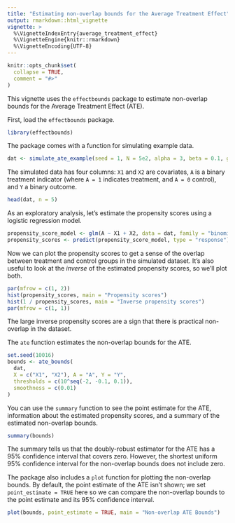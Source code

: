 ```yaml
---
title: "Estimating non-overlap bounds for the Average Treatment Effect"
output: rmarkdown::html_vignette
vignette: >
  %\VignetteIndexEntry{average_treatment_effect}
  %\VignetteEngine{knitr::rmarkdown}
  %\VignetteEncoding{UTF-8}
---
```


```r
knitr::opts_chunk$set(
  collapse = TRUE,
  comment = "#>"
)
```

This vignette uses the `effectbounds` package to estimate non-overlap bounds for the Average Treatment Effect (ATE). 

First, load the `effectbounds` package.
```r
library(effectbounds)
```

The package comes with a function for simulating example data. 
```r
dat <- simulate_ate_example(seed = 1, N = 5e2, alpha = 3, beta = 0.1, gamma = 1)
```

The simulated data has four columns: `X1` and `X2` are covariates, `A` is a binary treatment indicator (where `A = 1` indicates treatment, and `A = 0` control), and `Y` a binary outcome.
```r
head(dat, n = 5)
```

As an exploratory analysis, let's estimate the propensity scores using a logistic regression model.
```r
propensity_score_model <- glm(A ~ X1 + X2, data = dat, family = "binomial")
propensity_scores <- predict(propensity_score_model, type = "response")
```

Now we can plot the propensity scores to get a sense of the overlap between treatment and control groups in the simulated dataset. It's also useful to look at the _inverse_ of the estimated propensity scores, so we'll plot both.
```r
par(mfrow = c(1, 2))
hist(propensity_scores, main = "Propensity scores")
hist(1 / propensity_scores, main = "Inverse propensity scores")
par(mfrow = c(1, 1))
```
The large inverse propensity scores are a sign that there is practical non-overlap in the dataset.

The `ate` function estimates the non-overlap bounds for the ATE. 
```r
set.seed(10016)
bounds <- ate_bounds(
  dat, 
  X = c("X1", "X2"), A = "A", Y = "Y", 
  thresholds = c(10^seq(-2, -0.1, 0.1)), 
  smoothness = c(0.01)
)
```

You can use the `summary` function to see the point estimate for the ATE, information about the estimated propensity scores, and a summary of the estimated non-overlap bounds. 
```r
summary(bounds)
```
The summary tells us that the doubly-robust estimator for the ATE has a 95% confidence interval that covers zero. However, the shortest uniform 95\% confidence interval for the non-overlap bounds does not include zero. 

The package also includes a `plot` function for plotting the non-overlap bounds. By default, the point estimate of the ATE isn't shown; we set `point_estimate = TRUE` here so we can compare the non-overlap bounds to the point estimate and its 95% confidence interval.
```r
plot(bounds, point_estimate = TRUE, main = "Non-overlap ATE Bounds")
```
